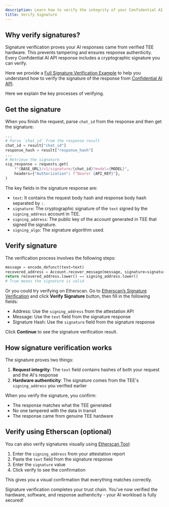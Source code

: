 ```yaml
---
description: Learn how to verify the integrity of your Confidential AI API requests.
title: Verify Signature
---
```


## Why verify signatures?

Signature verification proves your AI responses came from verified TEE hardware. This prevents tampering and ensures response authenticity. Every Confidential AI API response includes a cryptographic signature you can verify.

Here we provide a [ Full Signature Verification Example](https://github.com/Phala-Network/confidential-ai-verifier/blob/f606cf8675b6d920cdec49f46c5624cbcd7f2f16/examples/signature_verifier.py#L221) to help you understand how to verify the signature of the response from [Confidential AI API](/phala-cloud/confidential-ai/confidential-model/confidential-ai-api).

Here we explain the key processes of verifying.

## Get the signature

When you finish the request, parse `chat_id` from the response and then get the signature:

```python Python
...
# Parse `chat_id` from the response result
chat_id = result["chat_id"]
response_hash = result["response_hash"]
...
# Retrieve the signature
sig_response = requests.get(
    f"{BASE_URL}/v1/signature/{chat_id}?model={MODEL}",
    headers={"Authorization": f"Bearer {API_KEY}"},
)
```

The key fields in the signature response are:

- `text`: It contains the request body hash and response body hash separated by `:`.
- `signature`: The cryptographic signature of the `text` signed by the `signing_address` account in TEE.
- `signing_address`: The public key of the account generated in TEE that signed the signature.
- `signing_algo`: The signature algorithm used.

## Verify signature

The verification process involves the following steps:

```python Python
message = encode_defunct(text=text)
recovered_address = Account.recover_message(message, signature=signature)
return recovered_address.lower() == signing_address.lower()
# True means the signature is valid
```

Or you could try verifying on Etherscan. Go to [Etherscan’s Signature Verification](https://etherscan.io/verifiedSignatures) and click **Verify Signature** button, then fill in the following fields:

- Address: Use the `signing_address` from the attestation API
- Message: Use the `text` field from the signature response
- Signature Hash: Use the `signature` field from the signature response

Click **Continue** to see the signature verification result.

## How signature verification works

The signature proves two things:

1. **Request integrity**: The `text` field contains hashes of both your request and the AI's response
2. **Hardware authenticity**: The signature comes from the TEE's `signing_address` you verified earlier

When you verify the signature, you confirm:
- The response matches what the TEE generated
- No one tampered with the data in transit
- The response came from genuine TEE hardware

## Verify using Etherscan (optional)

You can also verify signatures visually using [Etherscan Tool](https://etherscan.io/verifiedSignatures):

1. Enter the `signing_address` from your attestation report
2. Paste the `text` field from the signature response  
3. Enter the `signature` value
4. Click verify to see the confirmation

This gives you a visual confirmation that everything matches correctly.

<Tip>
Signature verification completes your trust chain. You've now verified the hardware, software, and response authenticity - your AI workload is fully secured!
</Tip>
